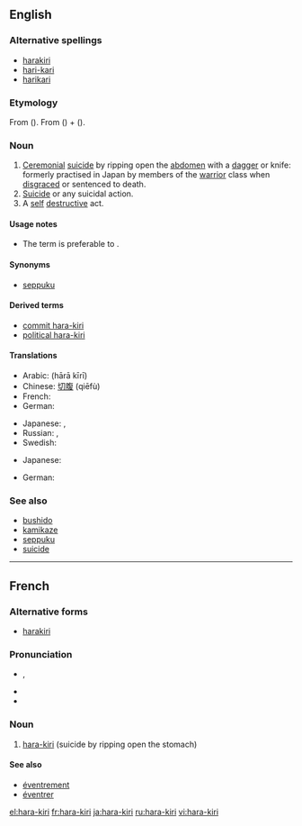 {{wikipedia}}
==English==

===Alternative spellings===
* [[harakiri]]
* [[hari-kari]] {{qualifier|considered incorrect}}
* [[harikari]] {{qualifier|considered incorrect}}

===Etymology===
From {{etyl|ja}} {{term|腹切り|sc=Jpan|lang=ja}} ({{term|はらきり||tr=harakiri|sc=Jpan|lang=ja}}). From {{term|腹||[[belly]]|sc=Jpan|lang=ja}} ({{term|はら|tr=hara|sc=Jpan|lang=ja}}) + {{term|切る||[[cut]]|sc=Jpan|lang=ja}} ({{term|きる|tr=kiru|sc=Jpan|lang=ja}}).

===Noun===
{{en-noun|-}}

# [[ceremonial|Ceremonial]] [[suicide]] by ripping open the [[abdomen]] with a [[dagger]] or knife: formerly practised in Japan by members of the [[warrior]] class when [[disgrace]]d or sentenced to death.
# [[suicide|Suicide]] or any suicidal action.
# A [[self]] [[destructive]] act.

====Usage notes====
* The term {{term|seppuku}} is preferable to {{term|hara-kiri}}.

====Synonyms====
* {{sense|ceremonial suicide by ripping open the abdomen}} [[seppuku]]

====Derived terms====
* [[commit hara-kiri]]
* [[political hara-kiri]]

====Translations====
{{trans-top|ceremonial suicide by ripping open the abdomen}}
* Arabic: {{Arab|[[هارا كيري]]}} (hārā kīrī)
* Chinese: [[切腹]] (qiēfù)
* French: {{t+|fr|hara-kiri|m}}
* German: {{t+|de|Harakiri|n}}
{{trans-mid}}
* Japanese: {{t-|ja|腹切り|tr=[[はらきり]], harakiri|sc=Jpan}}, {{t+|ja|切腹|tr=[[せっぷく]], seppuku|sc=Jpan}}
* Russian: {{t|ru|харакири|n|tr=xarakíri|sc=Cyrl}} {{indeclinable}}, {{t|ru|сэппуку|n|tr=seppúku|sc=Cyrl}} {{indeclinable}}
* Swedish: {{t+|sv|harakiri}}
{{trans-bottom}}

{{trans-top|suicide}}
* Japanese: {{t+|ja|自殺|sc=Jpan}}
{{trans-mid}}
{{trans-bottom}}

{{trans-top|self-destructive act}}
* German: {{t+|de|Harakiri|n}}
{{trans-mid}}
{{trans-bottom}}

===See also===
* [[bushido]]
* [[kamikaze]]
* [[seppuku]]
* [[suicide]]

{{anagrams:en/aahiikrr}}
----

==French==

===Alternative forms===
* [[harakiri]]

===Pronunciation===
* {{asph}} {{IPA|/a.ʁa ki.ʁi/|lang=fr}}, {{X-SAMPA|/a.Ra ki.Ri/}}
* {{rhymes|i|lang=fr}}
* {{homophones|harakiri|harakiris|hara-kiris|lang=fr}}

===Noun===
{{fr-noun|m}}

# [[#English|hara-kiri]] (suicide by ripping open the stomach)

====See also====
* [[éventrement]]
* [[éventrer]]

[[el:hara-kiri]]
[[fr:hara-kiri]]
[[ja:hara-kiri]]
[[ru:hara-kiri]]
[[vi:hara-kiri]]